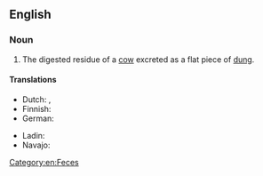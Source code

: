 {{also|cowpat}}
==English==

===Noun===
{{en-noun}}

# The digested residue of a [[cow]] excreted as a flat piece of [[dung]].
#: {{syn|en|cow chip|cow patty|cowpie}}

====Translations====
{{trans-top|digested residue of a cow}}
* Dutch: {{t+|nl|koeienvlaai|m}}, {{t+|nl|flats|m}}
* Finnish: {{t+|fi|lehmänläjä}}
* German: {{t+|de|Kuhfladen|m}}
{{trans-mid}}
* Ladin: {{t|lld|ciorda|f}}
* Navajo: {{t|nv|béégashii bichaan|sc=Latn}}
{{trans-bottom}}

[[Category:en:Feces]]